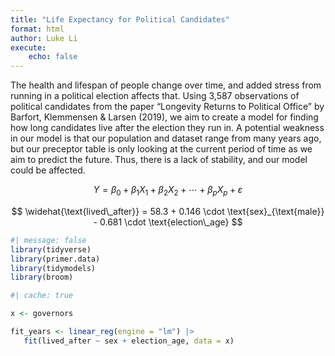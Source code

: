 ```yaml
---
title: "Life Expectancy for Political Candidates"
format: html
author: Luke Li
execute:
    echo: false
---
```


The health and lifespan of people change over time, and added stress from running in a political election affects that. Using 3,587 observations of political candidates from the paper "Longevity Returns to Political Office" by Barfort, Klemmensen & Larsen (2019), we aim to create a model for finding how long  candidates live after the election they run in. A potential weakness in our model is that our population and dataset range from many years ago, but our preceptor table is only looking at the current period of time as we aim to predict the future. Thus, there is a lack of stability, and our model could be affected.

$$
Y = \beta_0 + \beta_1 X_1 + \beta_2 X_2 + \cdots + \beta_p X_p + \varepsilon
$$

$$
\widehat{\text{lived\_after}} = 58.3 + 0.146 \cdot \text{sex}_{\text{male}} - 0.681 \cdot \text{election\_age}
$$

```r
#| message: false
library(tidyverse)
library(primer.data)
library(tidymodels)
library(broom)
```

```r
#| cache: true

x <- governors

fit_years <- linear_reg(engine = "lm") |> 
   fit(lived_after ~ sex + election_age, data = x)
```
